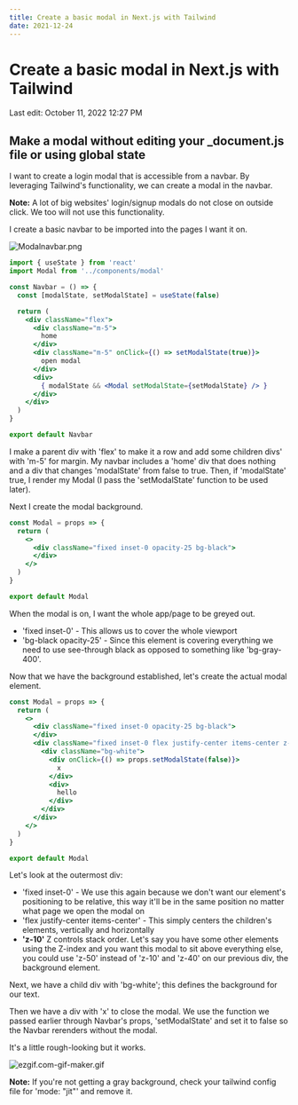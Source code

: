 ```yaml
---
title: Create a basic modal in Next.js with Tailwind
date: 2021-12-24
---
```


# Create a basic modal in Next.js with Tailwind

Last edit: October 11, 2022 12:27 PM

## **Make a modal without editing your _document.js file or using global state**

I want to create a login modal that is accessible from a navbar. By leveraging Tailwind's functionality, we can create a modal in the navbar.

**Note:** A lot of big websites' login/signup modals do not close on outside click. We too will not use this functionality.

I create a basic navbar to be imported into the pages I want it on.

![Modalnavbar.png](Create%20a%20basic%20modal%20in%20Next%20js%20with%20Tailwind%208f30a9eb66704b6b8bce30cfd915a162/Modalnavbar.png)

```jsx
import { useState } from 'react'
import Modal from '../components/modal'

const Navbar = () => {
  const [modalState, setModalState] = useState(false)

  return (
    <div className="flex">
      <div className="m-5">
        home
      </div>
      <div className="m-5" onClick={() => setModalState(true)}>
        open modal
      </div>
      <div>
        { modalState && <Modal setModalState={setModalState} /> }
      </div>
    </div>
  )
}

export default Navbar

```

I make a parent div with 'flex' to make it a row and add some children divs' with 'm-5' for margin. My navbar includes a 'home' div that does nothing and a div that changes 'modalState' from false to true. Then, if 'modalState' true, I render my Modal (I pass the 'setModalState' function to be used later).

Next I create the modal background.

```jsx
const Modal = props => {
  return (
    <>
      <div className="fixed inset-0 opacity-25 bg-black">
      </div>
    </>
  )
}

export default Modal

```

When the modal is on, I want the whole app/page to be greyed out.

- 'fixed inset-0' - This allows us to cover the whole viewport
- 'bg-black opacity-25' - Since this element is covering everything we need to use see-through black as opposed to something like 'bg-gray-400'.

Now that we have the background established, let's create the actual modal element.

```jsx
const Modal = props => {
  return (
    <>
      <div className="fixed inset-0 opacity-25 bg-black">
      </div>
      <div className="fixed inset-0 flex justify-center items-center z-10">
        <div className="bg-white">
          <div onClick={() => props.setModalState(false)}>
            x
          </div>
          <div>
            hello
          </div>
        </div>
      </div>
    </>
  )
}

export default Modal

```

Let's look at the outermost div:

- 'fixed inset-0' - We use this again because we don't want our element's positioning to be relative, this way it'll be in the same position no matter what page we open the modal on
- 'flex justify-center items-center' - This simply centers the children's elements, vertically and horizontally
- **'z-10'** Z controls stack order. Let's say you have some other elements using the Z-index and you want this modal to sit above everything else, you could use 'z-50' instead of 'z-10' and 'z-40' on our previous div, the background element.

Next, we have a child div with 'bg-white'; this defines the background for our text.

Then we have a div with 'x' to close the modal. We use the function we passed earlier through Navbar's props, 'setModalState' and set it to false so the Navbar rerenders without the modal.

It's a little rough-looking but it works.

![ezgif.com-gif-maker.gif](Create%20a%20basic%20modal%20in%20Next%20js%20with%20Tailwind%208f30a9eb66704b6b8bce30cfd915a162/ezgif.com-gif-maker.gif)

**Note:** If you're not getting a gray background, check your tailwind config file for 'mode: "jit"' and remove it.